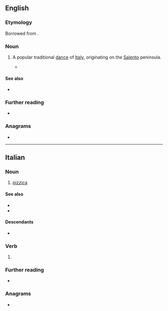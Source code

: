 ==English==

===Etymology===
Borrowed from {{bor|en|it|pizzica}}.

===Noun===
{{en-noun|?}}

# {{lb|en|dance}} A popular traditional [[dance]] of [[Italy]], originating on the [[Salento]] peninsula.
#* {{quote-journal|en|2007|January 19|The New York Times|Pop and Rock Listings|New York Times|url=http://www.nytimes.com/2007/01/19/arts/music/19pop.html
|passage=With strings, accordion, flute and lots of tambourine, it pays particular attention to the '''pizzica''', a galloping six-beat dance related to the tarantella and long used as a faith-healing cure for spider bites.}}

====See also====
* {{l|en|pizzicata}}

===Further reading===
* {{pedia}}

===Anagrams===
* {{anagrams|en|a=aciipzz|Capizzi}}

----

==Italian==

===Noun===
{{it-noun|f}}

# {{lb|it|dance}} [[#English|pizzica]]

====See also====
* {{l|it|tarantella}}
* {{l|it|tarantismo}}

====Descendants====
* {{desc|en|pizzica|bor=1}}

===Verb===
{{head|it|verb form}}

# {{inflection of|it|pizzicare||3|s|pres|indc|;|2|s|impr}}

===Further reading===
* {{pedia|lang=it}}

===Anagrams===
* {{anagrams|it|a=aciipzz|Capizzi}}